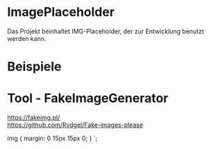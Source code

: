 

<Meta
  title="Atoms/ImagePlaceholder"
  component={ImagePlaceholder}
  decorators={[withKnobs]}
/>

# ImagePlaceholder

Das Projekt beinhaltet IMG-Placeholder, der zur Entwicklung benutzt werden kann.

<Preview>
  <Story name="Default MDX">
    <ImagePlaceholder
      width={text('Width', 300)}
      height={text('Height', 300)}
      colorBg={text('Color of the image (Hex)', 'f5f5f5')}
      colorText={text('Color of the dummy-Text on image (Hex)', '999')}
      imageText={text('Dummy-Text on image', 'Dummy')}
      font={select('Font-family', ['bebas', 'bebas', 'lobster', 'museo'])}
      fontSize={text('Font-size', 32)}
      alt={text('Alt-text', 'Placeholder image')}
    />
  </Story>
</Preview>

# Beispiele

<Story name="Different Sizes">
  <StyledImageStoryContainer>
    <ImagePlaceholder
      width="200"
      height="200"
      imageText="200 x 200"
      imageText="200 x 200"
      fontSize="16"
    />
    <ImagePlaceholder
      width="150"
      height="150"
      imageText="150 x 150"
      fontSize="16"
    />
    <ImagePlaceholder
      width="100"
      height="100"
      imageText="100 x 100"
      fontSize="16"
    />
    <ImagePlaceholder
      width="80"
      height="80"
      imageText="80 x 80"
      fontSize="16"
    />
    <ImagePlaceholder
      width="60"
      height="60"
      imageText="60 x 60"
      fontSize="16"
    />
  </StyledImageStoryContainer>
</Story>

# Tool - FakeImageGenerator

https://fakeimg.pl/  
https://github.com/Rydgel/Fake-images-please

<Props of={ImagePlaceholder} />

  img {
    margin: 0 15px 15px 0;
  }
`;
